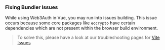 ### Fixing Bundler Issues

While using Web3Auth in Vue, you may run into issues building. This issue occurs because some core packages like `eccrypto` have certain dependencies which are not present within the browser build environment.

> To solve this, please have a look at our troubleshooting pages for [Vite Issues](/troubleshooting/vite-issues)
